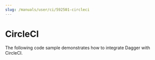 ```yaml
---
slug: /manuals/user/ci/592501-circleci
---
```


# CircleCI

The following code sample demonstrates how to integrate Dagger with CircleCI.

```yaml title=".circleci/config.yml" file=./snippets/circle.yml
```
